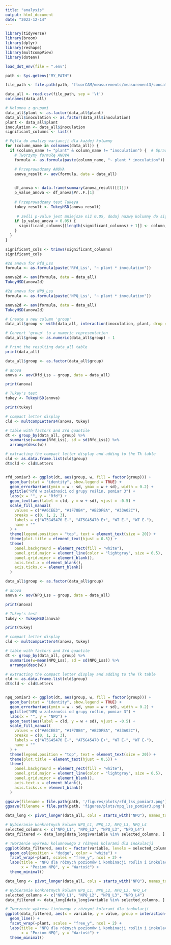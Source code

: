 ```yaml
---
title: "analysis"
output: html_document
date: "2023-12-14"
---
```


```r
library(tidyverse)
library(broom)
library(dplyr)
library(reshape)
library(multcompView)
library(dotenv)
```

```r
load_dot_env(file = ".env")
```


```r
path <- Sys.getenv("MY_PATH")
```

```r
file_path <- file.path(path, "fluorCAM/measurements/measurement3/concatenated_file.tsv")

data_all <- read.csv(file_path, sep = '\t')
colnames(data_all)
```


```r
# Kolumna z grupami
data_all$plant <- as.factor(data_all$plant)
data_all$inoculation <- as.factor(data_all$inoculation)
plant <- data_all$plant
inoculation <- data_all$inoculation
significant_columns <- list()

# Pętla do analizy wariancji dla każdej kolumny
for (column_name in colnames(data_all)) {
  if (column_name != "plant" & column_name != "inoculation") {  # Sprawdzamy kolumny inne niż 'plant' i 'inoculation'
    # Tworzymy formułę ANOVA
    formula <- as.formula(paste(column_name, "~ plant * inoculation"))

    # Przeprowadzamy ANOVA
    anova_result <- aov(formula, data = data_all)

  
    df_anova <- data.frame(summary(anova_result)[[1]])
    p_value_anova <- df_anova$Pr..F.[1]
    
    # Przeprowadzamy test Tukeya
    tukey_result <- TukeyHSD(anova_result)
    
     # Jeśli p-value jest mniejsze niż 0.05, dodaj nazwę kolumny do significant_columns
    if (p_value_anova < 0.05) {
      significant_columns[[length(significant_columns) + 1]] <- column_name
    }
  }
}
```

```r
significant_cols <- trimws(significant_columns)
significant_cols
```

```r
#2d anova for Rfd_Lss
formula <- as.formula(paste('Rfd_Lss', "~ plant * inoculation"))

anova2d <- aov(formula, data = data_all)
TukeyHSD(anova2d)
```

```r
#2d anova for NPQ_Lss
formula <- as.formula(paste('NPQ_Lss', "~ plant * inoculation"))

anova2d <- aov(formula, data = data_all)
TukeyHSD(anova2d)
```


```r
# Create a new column 'group'
data_all$group <- with(data_all, interaction(inoculation, plant, drop = TRUE))

# Convert 'group' to a numeric representation
data_all$group <- as.numeric(data_all$group) - 1

# Print the resulting data_all table
print(data_all)
```


```r
data_all$group <- as.factor(data_all$group)

# anova
anova <- aov(Rfd_Lss ~ group, data = data_all)

print(anova)

# Tukey's test
tukey <- TukeyHSD(anova)

print(tukey)

# compact letter display
cld <- multcompLetters4(anova, tukey)

# table with factors and 3rd quantile
dt <- group_by(data_all, group) %>%
  summarise(w=mean(Rfd_Lss), sd = sd(Rfd_Lss)) %>%
  arrange(desc(w))

# extracting the compact letter display and adding to the Tk table
cld <- as.data.frame.list(cld$group)
dt$cld <- cld$Letters


rfd_pomiar3 <- ggplot(dt, aes(group, w, fill = factor(group))) + 
  geom_bar(stat = "identity", show.legend = TRUE) +
  geom_errorbar(aes(ymin = w - sd, ymax = w + sd), width = 0.2) +
  ggtitle("Rfd w zależności od grupy roślin, pomiar 3") +
  labs(x = "", y = "Rfd") +
  geom_text(aes(label = cld, y = w + sd), vjust = -0.5) +
  scale_fill_manual(
    values = c("#A6CEE3", "#1F78B4", "#B2DF8A", "#33A02C"),
    breaks = c(0, 1, 2, 3),
    labels = c("AT5G45470 E-", "AT5G45470 E+", "WT E-", "WT E-"),
    name = ""
  ) +
  theme(legend.position = "top", text = element_text(size = 20)) +
  theme(plot.title = element_text(hjust = 0.5)) +
  theme(
    panel.background = element_rect(fill = "white"),
    panel.grid.major = element_line(color = "lightgray", size = 0.5),
    panel.grid.minor = element_blank(),
    axis.text.x = element_blank(),
    axis.ticks.x = element_blank()
  )
```

```r
data_all$group <- as.factor(data_all$group)

# anova
anova <- aov(NPQ_Lss ~ group, data = data_all)

print(anova)

# Tukey's test
tukey <- TukeyHSD(anova)

print(tukey)

# compact letter display
cld <- multcompLetters4(anova, tukey)

# table with factors and 3rd quantile
dt <- group_by(data_all, group) %>%
  summarise(w=mean(NPQ_Lss), sd = sd(NPQ_Lss)) %>%
  arrange(desc(w))

# extracting the compact letter display and adding to the Tk table
cld <- as.data.frame.list(cld$group)
dt$cld <- cld$Letters


npq_pomiar3 <- ggplot(dt, aes(group, w, fill = factor(group))) + 
  geom_bar(stat = "identity", show.legend = TRUE) +
  geom_errorbar(aes(ymin = w - sd, ymax = w + sd), width = 0.2) +
  ggtitle("NPQ w zależności od grupy roślin, pomiar 3") +
  labs(x = "", y = "NPQ") +
  geom_text(aes(label = cld, y = w + sd), vjust = -0.5) +
  scale_fill_manual(
    values = c("#A6CEE3", "#1F78B4", "#B2DF8A", "#33A02C"),
    breaks = c(0, 1, 2, 3),
    labels = c("AT5G45470 E-", "AT5G45470 E+", "WT E-", "WT E-"),
    name = ""
  ) +
  theme(legend.position = "top", text = element_text(size = 20)) +
  theme(plot.title = element_text(hjust = 0.5)) +
  theme(
    panel.background = element_rect(fill = "white"),
    panel.grid.major = element_line(color = "lightgray", size = 0.5),
    panel.grid.minor = element_blank(),
    axis.text.x = element_blank(),
    axis.ticks.x = element_blank()
  )
```

```r
ggsave(filename = file.path(path, '/figures/plots/rfd_lss_pomiar3.png'), plot = rfd_pomiar3, width = 12, height = 8)
ggsave(filename = file.path(path, 'figures/plots/npq_lss_pomiar3.png'), plot = npq_pomiar3, width = 12, height = 8)
```

```r
data_long <- pivot_longer(data_all, cols = starts_with("NPQ"), names_to = "variable", values_to = "value")

# Wybieranie konkretnych kolumn NPQ_L1, NPQ_L2, NPQ_L3, NPQ_L4
selected_columns <- c("NPQ_L1", "NPQ_L2", "NPQ_L3", "NPQ_L4")
data_filtered <- data_long[data_long$variable %in% selected_columns, ]

# Tworzenie wykresu kolumnowego z różnymi kolorami dla inokulacji
ggplot(data_filtered, aes(x = factor(variable, levels = selected_columns), y = value, fill = inoculation)) +
  geom_col(position = "dodge", color = "white") +
  facet_wrap(~plant, scales = "free_y", ncol = 2) +
  labs(title = "NPQ dla różnych poziomów i kombinacji roślin i inokulacji, pomiar 3",
       x = "Poziom NPQ", y = "Wartość") +
  theme_minimal()
```

```r
data_long <- pivot_longer(data_all, cols = starts_with("NPQ"), names_to = "variable", values_to = "value")

# Wybieranie konkretnych kolumn NPQ_L1, NPQ_L2, NPQ_L3, NPQ_L4
selected_columns <- c("NPQ_L1", "NPQ_L2", "NPQ_L3", "NPQ_L4")
data_filtered <- data_long[data_long$variable %in% selected_columns, ]

# Tworzenie wykresu liniowego z różnymi kolorami dla inokulacji
ggplot(data_filtered, aes(x = variable, y = value, group = interaction(plant, inoculation), color = inoculation)) +
  geom_line() +
  facet_wrap(~plant, scales = "free_y", ncol = 2) +
  labs(title = "NPQ dla różnych poziomów i kombinacji roślin i inokulacji, pomiar 3",
       x = "Poziom NPQ", y = "Wartość") +
  theme_minimal()
```








